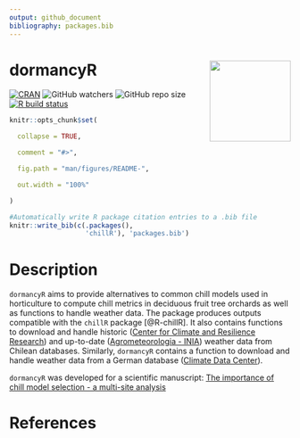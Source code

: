 ```yaml
---
output: github_document
bibliography: packages.bib
---
```


# dormancyR <a><img src='man/figures/dormancyR.png' align="right" height="145" /></a>

<!-- badges: start -->
[![CRAN](https://www.r-pkg.org/badges/version/dormancyR)](https://CRAN.R-project.org/package=dormancyR)
![GitHub watchers](https://img.shields.io/github/watchers/EduardoFernandezC/dormancyR?label=Watch&style=social)
![GitHub repo size](https://img.shields.io/github/repo-size/EduardoFernandezC/dormancyR)
[![R build status](https://github.com/EduardoFernandezC/dormancyR/workflows/R-CMD-check/badge.svg)](https://github.com/EduardoFernandezC/dormancyR/actions?workflow=R-CMD-check)
<!-- badges: end -->


<!-- README.md is generated from README.Rmd. Please edit that file -->

```r

knitr::opts_chunk$set(

  collapse = TRUE,

  comment = "#>",

  fig.path = "man/figures/README-",

  out.width = "100%"

)

```


```r
#Automatically write R package citation entries to a .bib file
knitr::write_bib(c(.packages(), 
                   'chillR'), 'packages.bib')
```

# Description

`dormancyR` aims to provide alternatives to common chill models used in horticulture to compute chill metrics in deciduous fruit tree orchards as well as functions to handle weather data. The package produces outputs compatible with the `chillR` package [@R-chillR]. It also contains functions to download and handle historic ([Center for Climate and Resilience Research](<https://www.cr2.cl>)) and up-to-date ([Agrometeorologia - INIA](<https://agrometeorologia.cl/>)) weather data from Chilean databases. Similarly, `dormancyR` contains a function to download and handle weather data from a German database ([Climate Data Center](<https://cdc.dwd.de/portal/>)).

`dormancyR` was developed for a scientific manuscript: [The importance of chill model selection - a multi-site analysis](<https://doi.org/10.1016/j.eja.2020.126103>)

# References
